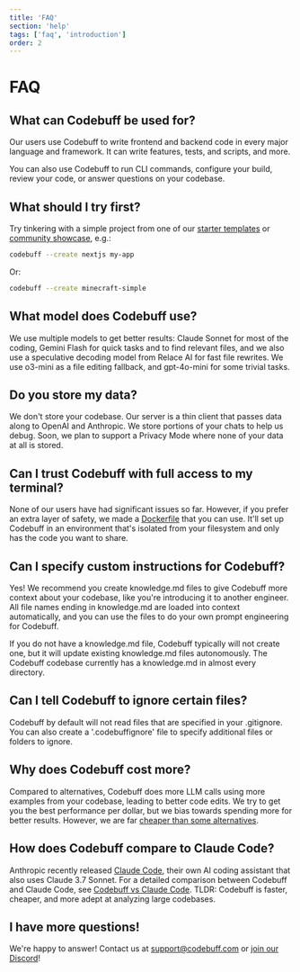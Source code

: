 ```yaml
---
title: 'FAQ'
section: 'help'
tags: ['faq', 'introduction']
order: 2
---
```


# FAQ

## What can Codebuff be used for?

Our users use Codebuff to write frontend and backend code in every major language and framework. It can write features, tests, and scripts, and more.

You can also use Codebuff to run CLI commands, configure your build, review your code, or answer questions on your codebase.

## What should I try first?

Try tinkering with a simple project from one of our [starter templates](https://github.com/CodebuffAI/codebuff-community/tree/main/starter-templates) or [community showcase](https://github.com/CodebuffAI/codebuff-community/tree/main/showcase), e.g.:

```bash
codebuff --create nextjs my-app
```

Or:

```bash
codebuff --create minecraft-simple
```

## What model does Codebuff use?

We use multiple models to get better results: Claude Sonnet for most of the coding, Gemini Flash for quick tasks and to find relevant files, and we also use a speculative decoding model from Relace AI for fast file rewrites. We use o3-mini as a file editing fallback, and gpt-4o-mini for some trivial tasks.

## Do you store my data?

We don't store your codebase. Our server is a thin client that passes data along to OpenAI and Anthropic. We store portions of your chats to help us debug. Soon, we plan to support a Privacy Mode where none of your data at all is stored.

## Can I trust Codebuff with full access to my terminal?

None of our users have had significant issues so far. However, if you prefer an extra layer of safety, we made a [Dockerfile](https://github.com/CodebuffAI/codebuff-community/tree/main/utils/docker) that you can use. It'll set up Codebuff in an environment that's isolated from your filesystem and only has the code you want to share.

## Can I specify custom instructions for Codebuff?

Yes! We recommend you create knowledge.md files to give Codebuff more context about your codebase, like you're introducing it to another engineer. All file names ending in knowledge.md are loaded into context automatically, and you can use the files to do your own prompt engineering for Codebuff.

If you do not have a knowledge.md file, Codebuff typically will not create one, but it will update existing knowledge.md files autonomously. The Codebuff codebase currently has a knowledge.md in almost every directory.

## Can I tell Codebuff to ignore certain files?

Codebuff by default will not read files that are specified in your .gitignore. You can also create a '.codebuffignore' file to specify additional files or folders to ignore.

## Why does Codebuff cost more?

Compared to alternatives, Codebuff does more LLM calls using more examples from your codebase, leading to better code edits. We try to get you the best performance per dollar, but we bias towards spending more for better results. However, we are far [cheaper than some alternatives](https://x.com/jahooma/status/1894224663817195599).

## How does Codebuff compare to Claude Code?

Anthropic recently released [Claude Code](https://docs.anthropic.com/en/docs/agents-and-tools/claude-code/overview), their own AI coding assistant that also uses Claude 3.7 Sonnet. For a detailed comparison between Codebuff and Claude Code, see [Codebuff vs Claude Code](/docs/advanced#codebuff-vs-claude-code). TLDR: Codebuff is faster, cheaper, and more adept at analyzing large codebases.

## I have more questions!

We're happy to answer! Contact us at [support@codebuff.com](mailto:support@codebuff.com) or [join our Discord](https://discord.gg/mcWTGjgTj3)!
